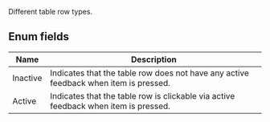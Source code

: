Different table row types.

## Enum fields
| Name | Description |
|------|-------------|
| Inactive | Indicates that the table row does not have any active feedback when item is pressed. |
| Active | Indicates that the table row is clickable via active feedback when item is pressed. |